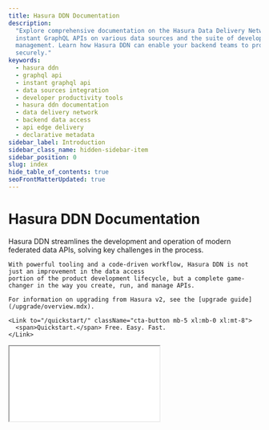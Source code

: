 ```yaml
---
title: Hasura DDN Documentation
description:
  "Explore comprehensive documentation on the Hasura Data Delivery Network (DDN). Discover its ability to generate
  instant GraphQL APIs on various data sources and the suite of developer tools it offers for increased productivity and
  management. Learn how Hasura DDN can enable your backend teams to provide data access from the edge efficiently and
  securely."
keywords:
  - hasura ddn
  - graphql api
  - instant graphql api
  - data sources integration
  - developer productivity tools
  - hasura ddn documentation
  - data delivery network
  - backend data access
  - api edge delivery
  - declarative metadata
sidebar_label: Introduction
sidebar_class_name: hidden-sidebar-item
sidebar_position: 0
slug: index
hide_table_of_contents: true
seoFrontMatterUpdated: true
---
```



# Hasura DDN Documentation

<div className={'front-matter'}>
  <div>
    Hasura DDN streamlines the development and operation of modern federated data APIs, <Link to="/how-to-build-with-ddn/overview/">solving key challenges</Link> in the process.

    With powerful tooling and a code-driven workflow, Hasura DDN is not just an improvement in the data access
    portion of the product development lifecycle, but a complete game-changer in the way you create, run, and manage APIs.

    For information on upgrading from Hasura v2, see the [upgrade guide](/upgrade/overview.mdx).

    <Link to="/quickstart/" className="cta-button mb-5 xl:mb-0 xl:mt-8">
      <span>Quickstart.</span> Free. Easy. Fast.
    </Link>

  </div>
  <div className={'video-wrapper'}>
    <div className={'video-aspect-ratio'}>
      <iframe
        src={"https://www.youtube.com/embed/wppOexzYOMw"}
        allow="accelerometer; autoplay; encrypted-media; gyroscope; picture-in-picture"
        allowFullScreen
      />
    </div>
  </div>
</div>
